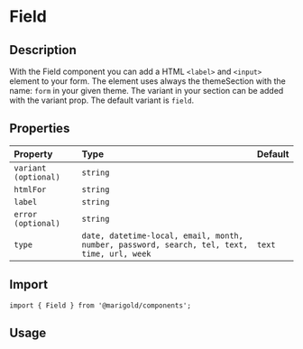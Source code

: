
<Meta title="Components/Field" />

# Field

## Description

With the Field component you can add a HTML `<label>` and `<input>` element to your form.
The element uses always the themeSection with the name: `form` in your given theme. The variant in your section can be added with the variant prop.
The default variant is `field`.

## Properties

| Property             | Type                                                                                       | Default |
| :------------------- | :----------------------------------------------------------------------------------------- | :------ |
| `variant (optional)` | `string`                                                                                   |         |
| `htmlFor`            | `string`                                                                                   |         |
| `label`              | `string`                                                                                   |         |
| `error (optional)`   | `string`                                                                                   |         |
| `type`               | `date, datetime-local, email, month, number, password, search, tel, text, time, url, week` | `text`  |

## Import

```tsx
import { Field } from '@marigold/components';
```

## Usage

<Canvas>
  <Story name="Field1">
    <div>
      <Field label="Firstname" htmlFor="myId" />
      <br />
      <Field label="Name" htmlFor="myId" error="Validation message" />
    </div>
  </Story>
</Canvas>

<Canvas>
  <Story name="Field2">
    <div>
      <Field
        label="Pick your date"
        type="date"
        htmlFor="myId"
        error="ERROR!"
        className={useStyles({ color: '#dd4142' })}
      />
      <br />
      <Field label="Choose the week" type="week" htmlFor="myId" />
    </div>
  </Story>
</Canvas>
